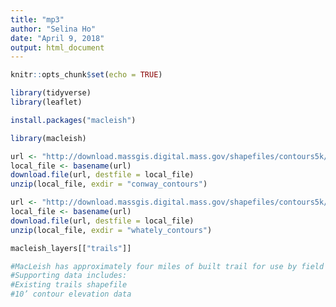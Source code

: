 ```yaml
---
title: "mp3"
author: "Selina Ho"
date: "April 9, 2018"
output: html_document
---
```


```r
knitr::opts_chunk$set(echo = TRUE)

library(tidyverse)
library(leaflet)

install.packages("macleish")

library(macleish)

url <- "http://download.massgis.digital.mass.gov/shapefiles/contours5k/hp68.zip"
local_file <- basename(url)
download.file(url, destfile = local_file)
unzip(local_file, exdir = "conway_contours")

url <- "http://download.massgis.digital.mass.gov/shapefiles/contours5k/hp337.zip"
local_file <- basename(url)
download.file(url, destfile = local_file)
unzip(local_file, exdir = "whately_contours")

macleish_layers[["trails"]]

#MacLeish has approximately four miles of built trail for use by field station visitors. We would like to be able to classify these trails as “Easy,” “Moderate,” or “Difficult” based on their length and change in elevation. Use the spatial data to develop a heuristic that will classify these (or any other) trails based on their difficulty.
#Supporting data includes:
#Existing trails shapefile
#10’ contour elevation data


```

